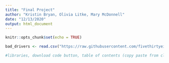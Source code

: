 ```yaml
---
title: "Final Project"
author: "Kristin Bryan, Olivia Litke, Mary McDonnell"
date: "12/13/2020"
output: html_document
---
```




```r
knitr::opts_chunk$set(echo = TRUE)
```

```r
bad_drivers <- read.csv("https://raw.githubusercontent.com/fivethirtyeight/data/master/bad-drivers/bad-drivers.csv")

#libraries, download code button, table of contents (copy paste from classwork stuff)
```